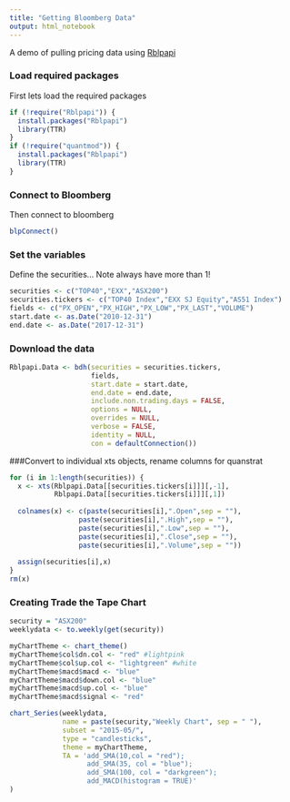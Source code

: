 ---
title: "Getting Bloomberg Data"
output: html_notebook
---

A demo of pulling pricing data using [Rblpapi](https://github.com/Rblp/Rblpapi)

### Load required packages
First lets load the required packages
```{r}
if (!require("Rblpapi")) {
  install.packages("Rblpapi")
  library(TTR)
}
if (!require("quantmod")) {
  install.packages("Rblpapi")
  library(TTR)
}
```

### Connect to Bloomberg
Then connect to bloomberg
```{r}
blpConnect()
```

### Set the variables

Define the securities... Note always have more than 1!
```{r}
securities <- c("TOP40","EXX","ASX200")
securities.tickers <- c("TOP40 Index","EXX SJ Equity","AS51 Index")
fields <- c("PX_OPEN","PX_HIGH","PX_LOW","PX_LAST","VOLUME")
start.date <- as.Date("2010-12-31")
end.date <- as.Date("2017-12-31")
```

### Download the data
```{r}
Rblpapi.Data <- bdh(securities = securities.tickers, 
                    fields, 
                    start.date = start.date, 
                    end.date = end.date,
                    include.non.trading.days = FALSE, 
                    options = NULL, 
                    overrides = NULL,
                    verbose = FALSE, 
                    identity = NULL, 
                    con = defaultConnection())
```

###Convert to individual xts objects, rename columns for quanstrat
```{r}
for (i in 1:length(securities)) {
  x <- xts(Rblpapi.Data[[securities.tickers[i]]][,-1],
           Rblpapi.Data[[securities.tickers[i]]][,1])
  
  colnames(x) <- c(paste(securities[i],".Open",sep = ""),
                 paste(securities[i],".High",sep = ""),
                 paste(securities[i],".Low",sep = ""),
                 paste(securities[i],".Close",sep = ""),
                 paste(securities[i],".Volume",sep = ""))
  
  assign(securities[i],x)
}
rm(x)
```

### Creating Trade the Tape Chart

```{r}
security = "ASX200"
weeklydata <- to.weekly(get(security))

myChartTheme <- chart_theme()
myChartTheme$col$dn.col <- "red" #lightpink
myChartTheme$col$up.col <- "lightgreen" #white
myChartTheme$macd$macd <- "blue"
myChartTheme$macd$down.col <- "blue"
myChartTheme$macd$up.col <- "blue"
myChartTheme$macd$signal <- "red"

chart_Series(weeklydata,
             name = paste(security,"Weekly Chart", sep = " "),
             subset = "2015-05/",
             type = "candlesticks",
             theme = myChartTheme,
             TA = 'add_SMA(10,col = "red");
                   add_SMA(35, col = "blue");
                   add_SMA(100, col = "darkgreen");
                   add_MACD(histogram = TRUE)'
)


```


